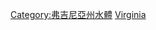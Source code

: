 {{Commonscat|Rivers of Virginia}}

[[Category:弗吉尼亞州水體|Category:弗吉尼亞州水體]]
[[Category:美國各州河流|Virginia]]